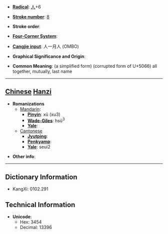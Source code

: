 * '''[[Wiktionary:Chinese radical index| Radical]]''': [[Wiktionary:Chinese radical index 人|人]]+6

* '''[[Wiktionary:Chinese total strokes index|Stroke number]]''': [[Wiktionary:Chinese total strokes index 8|8]]

* '''Stroke order''': 

* '''[[Wiktionary:Chinese four corner index|Four-Corner System]]''': 

* '''[[Wiktionary:Chinese Cangjie index|Cangjie input]]''': 人一月人 (OMBO)

* '''Graphical Significance and Origin''': 

* '''Common Meaning''': (a simplified form) (corrupted form of U+5066) all together, mutually, last name

----

== [[Chinese]] [[Hanzi]] ==

* '''Romanizations'''
** [[Mandarin]]:
*** '''[[Pinyin]]''': xǔ (xu3)
*** '''[[Wade-Giles]]''': hsü<sup>3</sup>
*** '''[[Yale]]''': 
**[[Cantonese]]
***'''[[Jyutping]]''':
***'''[[Penkyamp]]''': 
***'''[[Yale]]''': seui2

* '''Other info''': 

----

== Dictionary Information ==

* KangXi: 0102.291

== Technical Information ==

* '''Unicode''':
** Hex: 3454
** Decimal: 13396